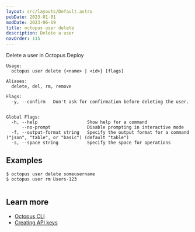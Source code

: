 ```yaml
---
layout: src/layouts/Default.astro
pubDate: 2023-01-01
modDate: 2023-06-19
title: octopus user delete
description: Delete a user
navOrder: 115
---
```


Delete a user in Octopus Deploy

```
Usage:
  octopus user delete {<name> | <id>} [flags]

Aliases:
  delete, del, rm, remove

Flags:
  -y, --confirm   Don't ask for confirmation before deleting the user.


Global Flags:
  -h, --help                   Show help for a command
      --no-prompt              Disable prompting in interactive mode
  -f, --output-format string   Specify the output format for a command ("json", "table", or "basic") (default "table")
  -s, --space string           Specify the space for operations

```

## Examples

<SamplesInstance />

```
$ octopus user delete someusername
$ octopus user rm Users-123


```

## Learn more

- [Octopus CLI](/docs/octopus-rest-api/cli)
- [Creating API keys](/docs/octopus-rest-api/how-to-create-an-api-key)